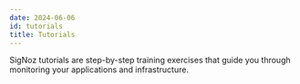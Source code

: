 ```yaml
---
date: 2024-06-06
id: tutorials
title: Tutorials
---
```


SigNoz tutorials are step-by-step training exercises that guide you through monitoring your applications and infrastructure.

<DocCardContainer>

<DocCard
    title="📄️ Spring Boot JVM Metrics"
    description="View JVM metrics from Spring Boot applications in SigNoz"
    href="/docs/tutorial/jvm-metrics/"
/>

<DocCard
    title="📄️ JMX Metrics"
    description="Collect JMX metrics from Java services"
    href="/docs/tutorial/jmx-metrics/"
/>

<DocCard
    title="📄️ MongoDB Metrics"
    description="View MongoDB metrics in SigNoz"
    href="/docs/tutorial/mongodb-metrics/"
/>

<DocCard
    title="📄️ Instrumenting Angular Frontend Web App"
    description="Instrument your Angular frontend app."
    href="/docs/tutorial/instrumenting-angular-frontend/"
/>

<DocCard
    title="📄️ S3 Integration With AWS IAM role in EKS"
    description="Integrate S3 cold storage in AWS EKS with IAM Role."
    href="/docs/tutorial/s3-integration-iam-role-eks/"
/>

<DocCard
    title="📄️ OCI Bucket Cold Storage Integration"
    description="Integrate OCI Bucket as Cold Storage."
    href="/docs/tutorial/oci-bucket-cold-storage-integration/"
/>

<DocCard
    title="📄️ OpenTelemetry Operator Usage"
    description="How to use OpenTelemetry Operator to ease Otelcol deployment and instrumentation in SigNoz."
    href="/docs/tutorial/opentelemetry-operator-usage/"
/>

<DocCard
    title="📄️ Secure SigNoz in Kubernetes using Ingress-NGINX and Cert-Manager"
    description="Set up TLS for SigNoz in Kubernetes using Ingress-NGINX and Cert-Manager."
    href="/docs/tutorial/setting-up-tls-for-signoz/"
/>

<DocCard
    title="📄️ Setting Up SSO SAML 2.0 With Keycloak"
    description="Setting up Single Sign-On (SSO) SAML 2.0 with Keycloak."
    href="/docs/tutorial/setting-up-sso-saml-with-keycloak/"
/>

<DocCard
    title="📄️ ClickHouse Queries for Building Dashboards and Alerts"
    description="Example ClickHouse queries to run analytics on observability data."
    href="/docs/tutorial/writing-clickhouse-queries-in-dashboard/"
/>

<DocCard
    title="📄️ Traefik Observability"
    description="Tutorial to export Traefik metrics and traces to SigNoz."
    href="/docs/tutorial/traefik-observability"
/>

</DocCardContainer>
